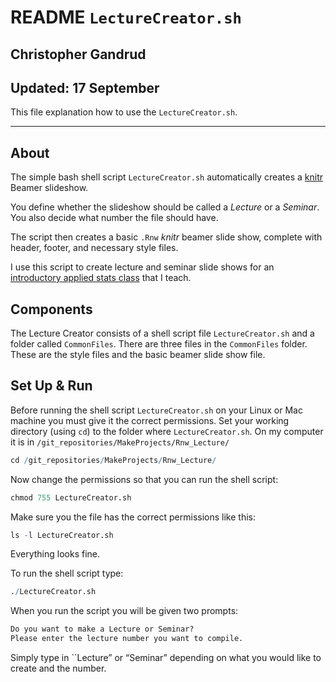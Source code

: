 # README `LectureCreator.sh`
## Christopher Gandrud
## Updated: 17 September

This file explanation how to use the `LectureCreator.sh`.

---

## About

The simple bash shell script `LectureCreator.sh` automatically creates a [knitr](http://yihui.name/knitr/) Beamer slideshow. 

You define whether the slideshow should be called a *Lecture* or a *Seminar*. You also decide what number the file should have.

The script then creates a basic `.Rnw` *knitr* beamer slide show, complete with header, footer, and necessary style files.

I use this script to create lecture and seminar slide shows for an [introductory applied stats class](http://christophergandrud.github.com/Introduction_to_Statistics_and_Data_Analysis_Yonsei/) that I teach.

## Components
The Lecture Creator consists of a shell script file `LectureCreator.sh` and a folder called `CommonFiles`. There are three files in the `CommonFiles` folder. These are the style files and the basic beamer slide show file.

## Set Up & Run
Before running the shell script `LectureCreator.sh` on your Linux or Mac machine you must give it the correct permissions. Set your working directory (using `cd`) to the folder where `LectureCreator.sh`. On my computer it is in `/git_repositories/MakeProjects/Rnw_Lecture/`

```r
cd /git_repositories/MakeProjects/Rnw_Lecture/
```

Now change the permissions so that you can run the shell script:

```r
chmod 755 LectureCreator.sh
```

Make sure you the file has the correct permissions like this:

```r
ls -l LectureCreator.sh
```

Everything looks fine.

To run the shell script type:
```r
./LectureCreator.sh
```

When you run the script you will be given two prompts:

```r
Do you want to make a Lecture or Seminar?
Please enter the lecture number you want to compile.
```

Simply type in ``Lecture" or "Seminar" depending on what you would like to create and the number.
